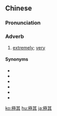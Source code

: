 {{also|极其}}
==Chinese==
{{zh-forms|s=极其}}

===Pronunciation===
{{zh-pron
|m=jíqí
|c=gik6 kei4
|h=pfs=khi̍t-khì
|mn=ke̍k-kî
|cat=adv
}}

===Adverb===
{{zh-adv}}

# [[extremely]]; [[very]]

====Synonyms====
* {{zh-l|非常}}
* {{zh-l|極}}
* {{zh-l|極度}}
* {{zh-l|極了}}
* {{zh-l|極為}}
* {{zh-l|十分}}

{{zh-cat|Elementary}}

[[ko:極其]]
[[hu:極其]]
[[ja:極其]]